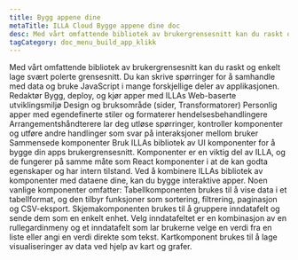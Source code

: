 ```yaml
---
title: Bygg appene dine
metaTitle: ILLA Cloud Bygge appene dine doc
desc: Med vårt omfattende bibliotek av brukergrensesnitt kan du raskt og enkelt opprette svært polerte grensesnitt med ILLA Cloud.
tagCategory: doc_menu_build_app_klikk
---
```


Med vårt omfattende bibliotek av brukergrensesnitt kan du raskt og enkelt lage svært polerte grensesnitt. Du kan skrive spørringer for å samhandle med data og bruke JavaScript i mange forskjellige deler av applikasjonen.
Redaktør
Bygg, deploy, og kjør apper med ILLAs Web-baserte utviklingsmiljø 
Design og bruksområde (sider, Transformatorer)
Personlig apper med egendefinerte stiler og formaterer
hendelsesbehandlingere 
Arrangementshåndterere lar deg utløse spørringer, kontroller komponenter og utføre andre handlinger som svar på interaksjoner mellom bruker
Sammensede komponenter
Bruk ILLAs bibliotek av UI komponenter for å bygge din apps brukergrensesnitt.
Komponenter er en viktig del av ILLA, og de fungerer på samme måte som React komponenter i at de kan godta egenskaper og har intern tilstand. Ved å kombinere ILLAs bibliotek av komponenter med dataene dine, kan du bygge interaktive apper.
Noen vanlige komponenter omfatter:
Tabellkomponenten brukes til å vise data i et tabellformat, og den tilbyr funksjoner som sortering, filtrering, paginasjon og CSV-eksport. 
Skjemakomponenten brukes til å gruppere inndatafelt og sende dem som en enkelt enhet. 
Velg inndatafeltet er en kombinasjon av en rullegardinmeny og et inndatafelt som lar brukerne velge en verdi fra en liste eller angi en verdi direkte som tekst. 
Kartkomponent brukes til å lage visualiseringer av data ved hjelp av kart og grafer.
